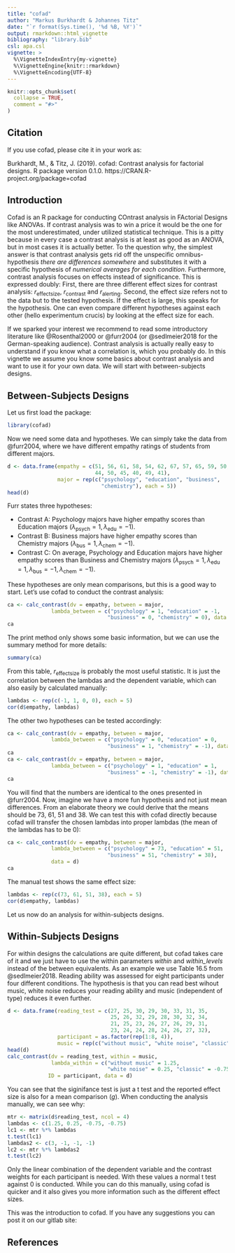 ```yaml
---
title: "cofad"
author: "Markus Burkhardt & Johannes Titz"
date: "`r format(Sys.time(), '%d %B, %Y')`"
output: rmarkdown::html_vignette
bibliography: "library.bib"
csl: apa.csl
vignette: >
  %\VignetteIndexEntry{my-vignette}
  %\VignetteEngine{knitr::rmarkdown}
  %\VignetteEncoding{UTF-8}
---
```


```r
knitr::opts_chunk$set(
  collapse = TRUE,
  comment = "#>"
)
```

## Citation
If you use cofad, please cite it in your work as: 

Burkhardt, M., & Titz, J. (2019). cofad: Contrast analysis for factorial designs. R package version 0.1.0. https://CRAN.R-project.org/package=cofad

## Introduction
Cofad is an R package for conducting COntrast analysis in FActorial Designs like ANOVAs. If contrast analysis was to win a price it would be the one for the most underestimated, under utilized statistical technique. This is a pitty because in every case a contrast analysis is at least as good as an ANOVA, but in most cases it is actually better. To the question why, the simplest answer is that contrast analysis gets rid off the unspecific omnibus-hypothesis *there are differences somewhere* and substitutes it with a specific hypothesis of *numerical averages for each condition*. Furthermore, contrast analysis focuses on effects instead of significance. This is expressed doubly: First, there are three different effect sizes for contrast analysis: $r_\mathrm{effectsize}$, $r_\mathrm{contrast}$ and $r_\mathrm{alerting}$. Second, the effect size refers not to the data but to the tested hypothesis. If the effect is large, this speaks for the hypothesis. One can even compare different hypotheses against each other (hello experimentum crucis) by looking at the effect size for each. 

If we sparked your interest we recommend to read some introductory literature like @Rosenthal2000 or @furr2004 (or @sedlmeier2018 for the German-speaking audience). Contrast analysis is actually really easy to understand if you know what a correlation is, which you probably do. In this vignette we assume you know some basics about contrast analysis and want to use it for your own data. We will start with between-subjects designs.

## Between-Subjects Designs
Let us first load the package:
```r
library(cofad)
```

Now we need some data and hypotheses. We can simply take the data from @furr2004, where we have different empathy ratings of students from different majors.

```r
d <- data.frame(empathy = c(51, 56, 61, 58, 54, 62, 67, 57, 65, 59, 50, 49, 47, 45,
                            44, 50, 45, 40, 49, 41),
                major = rep(c("psychology", "education", "business",
                              "chemistry"), each = 5))
head(d)
```

Furr states three hypotheses:

  - Contrast A: Psychology majors have higher empathy scores than Education majors ($\lambda_\mathrm{psych} = 1, \lambda_\mathrm{edu} = -1$).
  - Contrast B: Business majors have higher empathy scores than Chemistry majors ($\lambda_\mathrm{bus} = 1, \lambda_\mathrm{chem} = -1$).
  - Contrast C: On average, Psychology and Education majors have higher empathy scores than Business and Chemistry majors ($\lambda_\mathrm{psych} = 1, \lambda_\mathrm{edu} = 1, \lambda_\mathrm{bus} = -1, \lambda_\mathrm{chem} = -1$).

These hypotheses are only mean comparisons, but this is a good way to start. Let's use cofad to conduct the contrast analysis:

```r
ca <- calc_contrast(dv = empathy, between = major,
              lambda_between = c("psychology" = 1, "education" = -1, 
                                "business" = 0, "chemistry" = 0), data = d)
ca
```

The print method only shows some basic information, but we can use the summary method for more details:
```r
summary(ca)
```

From this table, $r_\mathrm{effectsize}$ is probably the most useful statistic. It is just the correlation between the lambdas and the dependent variable, which can also easily by calculated manually:

```r
lambdas <- rep(c(-1, 1, 0, 0), each = 5)
cor(d$empathy, lambdas)
```

The other two hypotheses can be tested accordingly:

```r
ca <- calc_contrast(dv = empathy, between = major,
              lambda_between = c("psychology" = 0, "education" = 0, 
                                "business" = 1, "chemistry" = -1), data = d)
ca
ca <- calc_contrast(dv = empathy, between = major,
              lambda_between = c("psychology" = 1, "education" = 1, 
                                "business" = -1, "chemistry" = -1), data = d)
ca
```

You will find that the numbers are identical to the ones presented in @furr2004. Now, imagine we have a more fun hypothesis and not just mean differences. From an elaborate theory we could derive that the means should be 73, 61, 51 and 38. We can test this with cofad directly because cofad will transfer the chosen lambdas into proper lambdas (the mean of the lambdas has to be 0):

```r
ca <- calc_contrast(dv = empathy, between = major,
              lambda_between = c("psychology" = 73, "education" = 51, 
                                "business" = 51, "chemistry" = 38),
              data = d)
ca
```

The manual test shows the same effect size:

```r
lambdas <- rep(c(73, 61, 51, 38), each = 5)
cor(d$empathy, lambdas)
```

Let us now do an analysis for within-subjects designs.

## Within-Subjects Designs

For within designs the calculations are quite different, but cofad takes care of it and we just have to use the within parameters *within* and *within_levels* instead of the between equivalents. As an example we use Table 16.5 from @sedlmeier2018. Reading ability was assessed for eight participants under four different conditions. The hypothesis is that you can read best wihout music, white noise reduces your reading ability and music (independent of type) reduces it even further.

```r
d <- data.frame(reading_test = c(27, 25, 30, 29, 30, 33, 31, 35,
                                 25, 26, 32, 29, 28, 30, 32, 34,
                                 21, 25, 23, 26, 27, 26, 29, 31, 
                                 23, 24, 24, 28, 24, 26, 27, 32),
                participant = as.factor(rep(1:8, 4)),
                music = rep(c("without music", "white noise", "classic", "jazz"), each = 8))
head(d)
calc_contrast(dv = reading_test, within = music,
              lambda_within = c("without music" = 1.25, 
                                "white noise" = 0.25, "classic" = -0.75, "jazz" = -0.75),
             ID = participant, data = d)
```

You can see that the siginifance test is just a t test and the reported effect size is also for a mean comparison ($g$). When conducting the analysis manually, we can see why:

```r
mtr <- matrix(d$reading_test, ncol = 4)
lambdas <- c(1.25, 0.25, -0.75, -0.75)
lc1 <- mtr %*% lambdas
t.test(lc1)
lambdas2 <- c(3, -1, -1, -1)
lc2 <- mtr %*% lambdas2
t.test(lc2)
```

Only the linear combination of the dependent variable and the contrast weights for each participant is needed. With these values a normal t test against 0 is conducted. While you can do this manually, using cofad is quicker and it also gives you more information such as the different effect sizes.

This was the introduction to cofad. If you have any suggestions you can post it on our gitlab site:

## References
